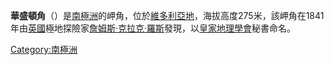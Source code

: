 {{coord|74|39|S|165|25|E|display=title}}

'''華盛頓角'''（{{lang-en|Cape Washington}}）是[[南極洲|南極洲]]的岬角，位於[[維多利亞地|維多利亞地]]，海拔高度275米，該岬角在1841年由[[英國|英國]]極地探險家[[詹姆斯·克拉克·羅斯|詹姆斯·克拉克·羅斯]]發現，以[[皇家地理學會|皇家地理學會]]秘書命名。

{{DEFAULTSORT:Cape Washington}}
[[Category:南極洲|Category:南極洲]]


{{ScottCoast-geo-stub}}
